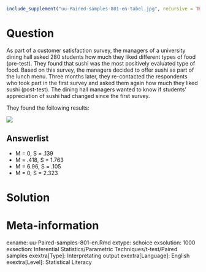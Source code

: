 ```r
include_supplement("uu-Paired-samples-801-en-tabel.jpg", recursive = TRUE)
```



Question
========
  
As part of a customer satisfaction survey, the managers of a university dining hall asked 280 students how much they liked different types of food (pre-test). They found that sushi was the most positively evaluated type of food. Based on this survey, the managers decided to offer sushi as part of the lunch menu. Three months later, they re-contacted the respondents who took part in the first survey and asked them again how much they liked sushi (post-test). The dining hall managers wanted to know if students’ appreciation of sushi had changed since the first survey.

They found the following results:


![](uu-Paired-samples-801-en-tabel.jpg)
  
Answerlist
----------
* M = 0, S = .139
* M = .418, S = 1.763
* M = 6.96, S = .105
* M = 0, S = 2.323


Solution
========
  


Meta-information
================
exname: uu-Paired-samples-801-en.Rmd
extype: schoice
exsolution: 1000
exsection: Inferential Statistics/Parametric Techniques/t-test/Paired samples
exextra[Type]: Interpretating output
exextra[Language]: English
exextra[Level]: Statistical Literacy
